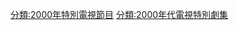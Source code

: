 {{CategoryTOC}}
{{Portal|電視}}
{{Year by category
|m=2
|c=0
|d=0
|y=0
|cat=電視特別劇集
|sortkey=Special
|parent=每年電視特別劇集
|subcat=2000年電視劇集‎
}}


[[分類:2000年特別電視節目|分類:2000年特別電視節目]]
[[分類:2000年代電視特別劇集|分類:2000年代電視特別劇集]]